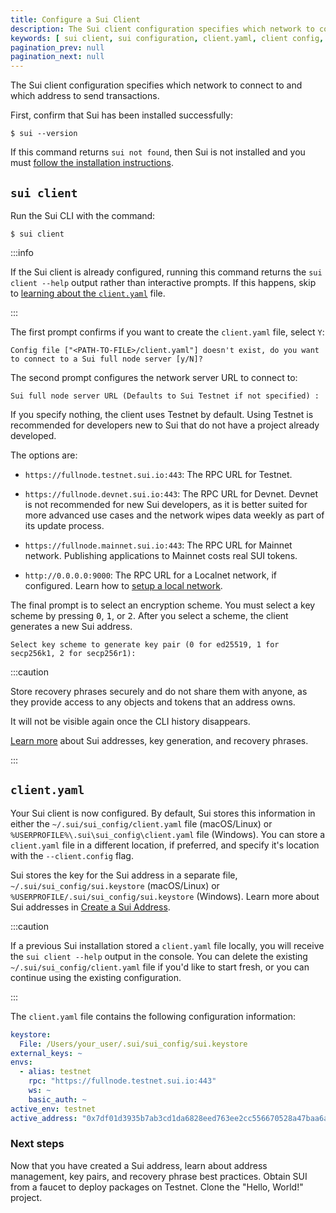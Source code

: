 ```yaml
---
title: Configure a Sui Client
description: The Sui client configuration specifies which network to connect to and which address to send transactions.
keywords: [ sui client, sui configuration, client.yaml, client config, local config, configure tooling, configure sui client, configure sui, config sui ]
pagination_prev: null
pagination_next: null
---
```


The Sui client configuration specifies which network to connect to and which address to send transactions. 

<Tabs className="tabsHeadingCentered--small">
<TabItem value="prereq" label="Prerequisites">

First, confirm that Sui has been installed successfully:

```
$ sui --version
```

If this command returns `sui not found`, then Sui is not installed and you must [follow the installation instructions](/guides/developer/getting-started/sui-install.mdx).

</TabItem>
</Tabs>

## `sui client` 

Run the Sui CLI with the command:

```
$ sui client
```

:::info 

If the Sui client is already configured, running this command returns the `sui client --help` output rather than interactive prompts. If this happens, skip to [learning about the `client.yaml`](#client-yaml) file.

:::

The first prompt confirms if you want to create the `client.yaml` file, select `Y`:

```
Config file ["<PATH-TO-FILE>/client.yaml"] doesn't exist, do you want to connect to a Sui full node server [y/N]?
```

The second prompt configures the network server URL to connect to:

```
Sui full node server URL (Defaults to Sui Testnet if not specified) :
```

If you specify nothing, the client uses Testnet by default. Using Testnet is recommended for developers new to Sui that do not have a project already developed. 

The options are:

- `https://fullnode.testnet.sui.io:443`: The RPC URL for Testnet.

- `https://fullnode.devnet.sui.io:443`: The RPC URL for Devnet. Devnet is not recommended for new Sui developers, as it is better suited for more advanced use cases and the network wipes data weekly as part of its update process.

- `https://fullnode.mainnet.sui.io:443`: The RPC URL for Mainnet network. Publishing applications to Mainnet costs real SUI tokens. 

- `http://0.0.0.0:9000`: The RPC URL for a Localnet network, if configured. Learn how to [setup a local network](/guides/developer/sui-101/local-network.mdx).

<ImportContent source="data-wipe.mdx" mode="snippet" />

The final prompt is to select an encryption scheme. You must select a key scheme by pressing <kbd>0</kbd>, <kbd>1</kbd>, or <kbd>2</kbd>. After you select a scheme, the client generates a new Sui address.

```
Select key scheme to generate key pair (0 for ed25519, 1 for secp256k1, 2 for secp256r1):
```

<ImportContent source="crypto-schemes.mdx" mode="snippet" />

:::caution 

Store recovery phrases securely and do not share them with anyone, as they provide access to any objects and tokens that an address owns.

It will not be visible again once the CLI history disappears.

[Learn more](/guides/developer/getting-started/get-address.mdx) about Sui addresses, key generation, and recovery phrases.

:::

## `client.yaml`

Your Sui client is now configured. By default, Sui stores this information in either the `~/.sui/sui_config/client.yaml` file (macOS/Linux) or `%USERPROFILE%\.sui\sui_config\client.yaml` file (Windows). You can store a `client.yaml` file in a different location, if preferred, and specify it's location with the `--client.config` flag. 

Sui stores the key for the Sui address in a separate file, `~/.sui/sui_config/sui.keystore` (macOS/Linux) or `%USERPROFILE/.sui/sui_config/sui.keystore` (Windows). Learn more about Sui addresses in [Create a Sui Address](/guides/developer/getting-started/get-address.mdx).

:::caution 

If a previous Sui installation stored a `client.yaml` file locally, you will receive the `sui client --help` output in the console. You can delete the existing `~/.sui/sui_config/client.yaml` file if you'd like to start fresh, or you can continue using the existing configuration. 

:::

The `client.yaml` file contains the following configuration information:

```yaml
keystore:
  File: /Users/your_user/.sui/sui_config/sui.keystore
external_keys: ~
envs:
  - alias: testnet
    rpc: "https://fullnode.testnet.sui.io:443"
    ws: ~
    basic_auth: ~
active_env: testnet
active_address: "0x7df01d3935b7ab3cd1da6828eed763ee2cc556670528a47baa6af8c251866e48"
```

<div className="next-steps-module">
  <div className="next-steps-header">
    <h3>Next steps</h3>
  </div>
  <div className="next-steps-grid">
    <Card className="plausible-event-name=client+address+button"
      title="Learn More About Sui Addresses" 
      href="/guides/developer/getting-started/get-address"
    >
      Now that you have created a Sui address, learn about address management, key pairs, and recovery phrase best practices. 
    </Card>
    <Card className="plausible-event-name=client+faucet+button"
      title="Get SUI from Faucet" 
      href="/guides/developer/getting-started/get-coins"
    >
      Obtain SUI from a faucet to deploy packages on Testnet.
    </Card>
        <Card className="plausible-event-name=client+hello+button"
      title="Hello, World!" 
      href="/guides/developer/getting-started/hello-world"
    >
      Clone the "Hello, World!" project.
    </Card>
  </div>
</div>
